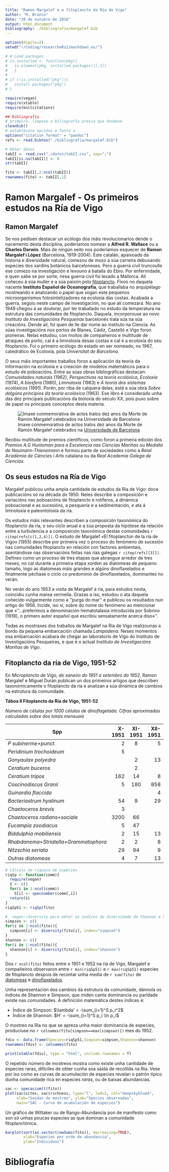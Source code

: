 ```yaml
---
title: "Ramon Margalef e o fitoplancto da Ría de Vigo"
author: "M. Branco"
date: "20 de outubro de 2016"
output: html_document
bibliography: ./bibliografia/margalef.bib
---
```


```r
options(digits=2)
setwd("~/Coding/researcheRs2/markdown_ex/")

# # Load packages
# is.installed <- function(pkg){
#   is.element(pkg, installed.packages()[,1])
#   } 
# 
# if (!is.installed("pkg")){
#   install.packages("pkg")
# }

require(vegan)
require(xtable)
require(knitcitations)

## Bibliografía
# primeiro, límpase a biliografía previa que houbese
cleanbib()
# establécese opcións e fonte a
options("citation_format" = "pandoc")
refs <- read.bibtex("./bibliografia/margalef.bib")
```

```r
# Obter datos
tabII <- read.csv("./datos/tabII.csv", sep=";")
tabII[is.na(tabII)] <- 0
str(tabII)

fito <- tabII[,2:ncol(tabII)]
rownames(fito) <- tabII[,1]
```

# Ramon Margalef - Os primeiros estudos na Ría de Vigo

## Ramon Margalef
Se nos pedisen destacar un ecólogo dos máis revolucionarios dende o nacemento desta disciplina, poderiamos nomear a **Alfred R. Wallace** ou a **Charles Darwin**. Mais de ningún xeito nos poderíamos esquecer de **Ramon Margalef i López** (Barcelona, 1919-2004). Este catalán, apaixoado da historia e diversidade natural, comezou de mozo a súa carreira debuxando especies dos xardíns botánicos barceloneses. Pero a guerra civil truncoulle ese comezo na investigación e levouno á batalla do Ebro. Por enfermidade, e quen sabe se por sorte, nesa guerra civil foi levado a Mallorca. Alí coñeceu á súa muller e a súa paixón polo [fitoplancto](https://gl.wikipedia.org/wiki/Fitoplancto). Fíxoo no daquela nacente __Instituto Español de Oceanografía__, que traballaba no arquipélago mostreando e analizando o papel que xogan este pequenos microorganismos fotosintetizadores na ecoloxía das costas. Acabada a guerra, seguiu neste campo de investigación, no que alí comezara. No ano 1949 chegou a se doutorar, por ter traballado no estudo da temperatura na estrutura das comunidades de fitoplancto. Daquela, incorporouse ao novo _Instituto de Investigacións Pesqueiras_ barcelonés trala súa na súa creacións. Dende alí, foi quen de lle dar nome ao instituto na Ciencia. As súas investigacións nos portos de Blanes, Cádiz, Castelló e Vigo foron pioneiras. Nelas estudou, con moitos de compañeiros e multitude de atraques de porto, cal é a limnoloxía desas costas e cal é a ecoloxía do seu fitoplancto. Foi o primeiro ecólogo do estado en ser nomeado, no 1967, catedrático de Ecoloxía, pola _Universitat de Barcelona_.

O seus máis importantes traballos foron a aplicación da teoría da información na ecoloxía e a creación de modelos matemáticos para o estudo de poboacións. Entre as súas obras bibliográficas destacan: _Comunidades naturais_ (1962), _Perspectivas na teoría ecolóxica_, _Ecoloxía_ (1974), _A biosfera_ (1980), _Limnoloxía_ (1983) e _A teoría dos sistemas ecolóxicos_ (1991). Porén, por riba de calquera delas, está a súa obra _Sobre dalgúns principios da teoría ecolóxica_ (1963). Ese libro é considerado unha das dez principais publicacións da bioloxía do século XX, pois puxo sobre de papel os principais conceptos desta materia. 

![Imaxe conmemorativa de actos tralos dez anos da Morte de Ramón Margalef celebrados na [Universidade de Barcelona](www.ub.edu/)](figure/logomargalef.png)

Recibiu multitude de premios científicos, como foron a primeira edición dos _Premios A.G Huntsman para a Excelencia nas Ciencias Mariñas_ ou _Medalla de Naumann-Thienemann_ e formou parte de sociedades como a *Reial Acadèmia de Ciències i Arts* catalana ou da *Real Academia Galega de Ciencias*. 

## Os seus estudos na Ría de Vigo
Margalef publicou unha ampla cantidade de estudos da Ría de Vigo: doce publicacións só na década do 1950. Neles describe a composición e variacións nas poboacións de fitoplancto e rotíferos, a dinámica poboacional e as sucesións, a pesquería e a sedimentación, e ata á limnoloxía e paleontoloxía da ría. 

Os estudos máis relevantes describen a composición taxonómica do fitoplancto da ría, o seu ciclo anual e a súa proposta da hipótese da relación entre a turbulencia e a composición taxonómica destas comunidades `r citep(refs[c(1,2,4)])`. O estudo de Margalef «El fitoplancton de la ría de Vigo» (1955) describe por primeira vez o proceso do fenómeno de sucesión nas comunidades fitoplancto en relación con factores ambientais, asentándose nas observacións feitas nas rías galegas `r citep(refs[[3]])`. Defíneo como un proceso de tres etapas que abrangue arredor de tres meses, no cal durante a primeira etapa xorden as diatomeas de pequeno tamaño, logo as diatomeas máis grandes e algúns dinoflaxelados e finalmente péchase o ciclo co predominio de dinoflaxelados, dominantes no verán.

No verán do ano 1953 a visita de Margalef á ría, para estudos nesta, coincidiu cunha marea vermella. Grazas a iso, estudou o ata daquela coñecido vulgarmente como a ''purga do mar'' e publicou os resultados nun artigo do 1956. Incide, iso si, sobre do nome do fenómeno ao mencionar que «''...preferimos a denominación hematotalasia introducida por Sobrino (1918), o primero autor español que escribiu sensatamente acerca diso»''.

Todas as mostraxes dos traballos de Margalef na Ría de Vigo realizounas a bordo da pequena embarcación chamada *Lampadena*. Neses momentos esa embarcación acabara de chegar ao laboratorio de Vigo do Instituto de Investigacións Pesqueiras, e que é o actual *Instituto de Investigacións Mariñas de Vigo*. 

## Fitoplancto da ría de Vigo, 1951-52

En _Microplancto de Vigo, de xaneiro do 1951 a setembro do 1952_, Ramon Margalef e Miguel Durán publican un dos primeiros artigos que describen taxonómicamente o fitoplancto da ría e analizan a súa dinámica de cambios na estrutura da comunidade. 

**Táboa II Fitoplancto da Ría de Vigo, 1951-52**

_Número de células por 1000 células de dinoflagelada. Cifras aproximadas calculadas sobre dos totais mensuais_

| Spp  | X-1951 | XI-1951 | XII-1951 | I-1951 |
| --- | ---: | :---: | ---: |  ---: |
| _P subinerme+punct._ | 2 | 8 | 5 | 3 |
| _Peridinium trochoideum_ | 5 |  |  |  |
| _Gonyaulax polyedra_  | | 2 | 13 | 11 |
| _Ceratium buceros_  | | 2 |  |  |
| _Ceratium tripos_ | 162 | 14 | 8 | 5 |
| _Coscinodiscus Granii_ | 5 | 180 | 858 | 242 |
| _Guinardia flaccida_  | |  | 4 | 5 |
| _Bacteriastrum hyalinum_ | 54 | 9 | 29 | 121 |
| _Chaetoceros brevis_ | 3 |  |  |  |
| _Chaetoceros radians+sociale_ | 3200 | 66 |  |  |
| _Eucampia zoodiacus_ | 5 | 47 |  |  |
| _Biddulphia mobiliensis_ | 2 | 15 | 13 | 16 |
| _Rhabdanema+Striatella+Grammatophora_ | 2 | 2 | 8 | 9 |
| _Nitzschia seriata_ | 29 | 94 | 9 | 913 |
| _Outras diatomeas_ | 4 | 7 | 13 | 33 |



```r
# Cálculo da riqueza de especies
riqSp <- function(comm){
  require(vegan)
  S <- c()
  for(i in 1:ncol(comm)) 
    S[i] <- specnumber(comm[,i])
  return(S)
}
riqSp51 <- riqSp(fito)

#  vegan::diversity para obter os índices de diversidade de Shannon e Simpson
simpson <- c()
for(i in 1:ncol(fito)){
  simpson[i] <- diversity(fito[i], index="simpson")
}
shannon <- c()
for(i in 1:ncol(fito)){
  shannon[i] <- diversity(fito[i], index="shannon")
}
```

Dos `r ncol(fito)` feitos entre o 1951 e 1952 na ría de Vigo, Margalef e compañeiros observaron entre `r min(riqSp51)` e `r max(riqSp51)` especies de fitoplancto despois de recontar unha media de `r sum(fito) ` de [diatomeas](https://gl.wikipedia.org/wiki/Diatomeas) e [dinoflaxelados](https://gl.wikipedia.org/wiki/Dinoflaxelados).

Unha representación dos cambios da estrutura da comunidade, dánnola os índices de Shannon e Simpson, que miden canta dominancia ou paridade existe nas comunidades. A definición matemática destes índices é:

- Índice de Simpson: $\lambda' = -\sum_{i=1}^S p_i^2$
- Índice de Shannon: $H' = -\sum_{i=1}^S p_i \ln p_i$

O mostreo na Ría no que se apreza unha maior dominancia de especies, produciuse no `r colnames(fito[simpson==max(simpson)]) ` mes do 1952.

```r
fdiv <- data.frame(Species=riqSp51,Simpson=simpson,Shannon=shannon)
rownames(fdiv) <- colnames(fito)

print(xtable(fdiv), type = "html", include.rownames = T)
```

O repetido número de mostreos mostra como existe unha cantidade de especies raras, difíciles de obter cunha soa saída de recollida na Ría. Vese por iso como as curvas de acumulación de especies revelan o patrón típico dunha comunidade rica en especies _raras_, ou de baixas abundancias.

```r
sac <- specaccum(t(fito))
plot(sac$sites, sac$richness, type="l", lwd=2, col="deepskyblue4",
     xlab="Saídas de mostreo", ylab="Species observadas",
     main="SAC - Curva de acumulación de especies")
```

Un gráfico de Wittaker ou de Rango-Abundancia pon de manifesto como son só unhas poucas especies as que dominan a comunidade fitoplanctónica. 

```r
barplot(sort(as.vector(rowSums(fito)), decreasing=TRUE),
        xlab="Especies por orde de abundancia", 
        ylab="Individuos")
```

# Bibliografía
<!--- xérate! --->


